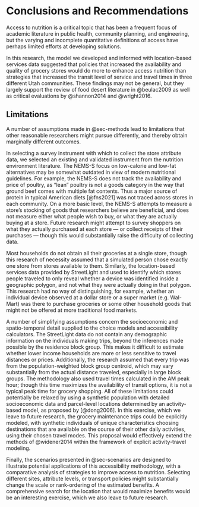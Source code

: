 # Conclusions and Recommendations {#sec-conclude}

Access to nutrition is a critical topic that has been a frequent focus of
academic literature in public health, community planning, and engineering, but
the varying and incomplete quantitative definitions of access have perhaps
limited efforts at developing solutions.

In this research, the model we developed and informed with location-based
services data suggested that policies that increased the availability and
quality of grocery stores would do more to enhance access nutrition than
strategies that increased the transit level of service and travel times in three
different Utah communities. These findings may not be general, but they largely
support the review of food desert literature in @beulac2009 as well as 
critical evaluations by @shannon2014 and @wright2016.

## Limitations {#sec-limitations}

A number of assumptions made in @sec-methods lead to limitations that other
reasonable researchers might pursue differently, and thereby obtain marginally
different outcomes.

In selecting a survey instrument with which to collect the store attribute data,
we selected an existing and validated instrument from the nutrition environment
literature. The NEMS-S focus on low-calorie and low-fat alternatives may be
somewhat outdated in view of modern nutritional guidelines. For example, the
NEMS-S does not track the availability and price of poultry, as "lean" poultry
is not a goods category in the way that ground beef comes with multiple fat
contents. Thus a major source of protein in typical American diets [@fns2021]
was not traced across stores in each community. On a more basic level, the
NEMS-S attempts to measure a store's stocking of goods that researchers believe
are beneficial, and does not measure either what people wish to buy, or what
they are actually buying at a store. Future research might attempt to survey
shoppers on what they actually purchased at each store --- or collect receipts
of their purchases --- though this would substantially raise the difficulty of
collecting data.

Most households do not obtain all their groceries at a single store, though this
research of necessity assumed that a simulated person chose exactly one store
from stores available to them. Similarly, the location-based services data
provided by StreetLight and used to identify which stores people traveled to
only reveal whether a device was identified inside a geographic polygon, and not
what they were actually doing in that polygon. This research had no way of
distinguishing, for example, whether an individual device observed at a dollar
store or a super market (e.g. Wal-Mart) was there to purchase groceries or some
other household goods that might not be offered at more traditional food
markets.

A number of simplifying assumptions concern the socioeconomic and
spatio-temporal detail supplied to the choice models and accessibility
calculators. The StreetLight data do not contain any demographic information on
the individuals making trips, beyond the inferences made possible by the
residence block group. This makes it difficult to estimate whether lower income
households are more or less sensitive to travel distances or prices.
Additionally, the research assumed that every trip was from the
population-weighted block group centroid, which may vary substantially from the
actual distance traveled, especially in large block groups. The methodology also
used travel times calculated in the AM peak hour; though this time maximizes the
availability of transit options, it is not a typical peak time for grocery
shopping. All of these limitations could potentially be relaxed by using a
synthetic population with detailed socioeconomic data and parcel-level locations
determined by an activity-based model, as proposed by [@dong2006]. In this
exercise, which we leave to future research, the grocery maintenance trips could
be explicitly modeled, with synthetic individuals of unique characteristics
choosing destinations that are available on the course of their other daily
activities, using their chosen travel modes. This proposal would effectively 
extend the methods of  @widener2014 within the framework of explicit
activity-travel modeling.

Finally, the scenarios presented in @sec-scenarios are designed to illustrate
potential applications of this accessibility methodology, with a comparative
analysis of strategies to improve access to nutrition. Selecting different
sites, attribute levels, or transport policies might substantially change the
scale or rank-ordering of the estimated benefits. A comprehensive search for the
location that would maximize benefits would be an interesting exercise, which we
also leave to future research.

